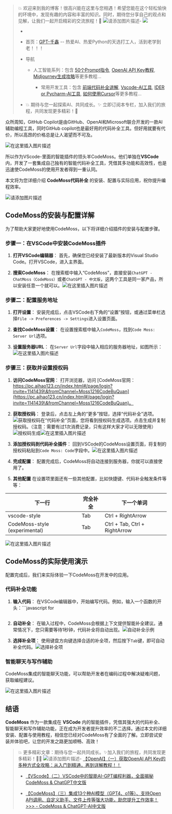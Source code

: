 > 💥 欢迎来到我的博客！很高兴能在这里与您相遇！希望您能在这个轻松愉快的环境中，发现有趣的内容和丰富的知识。同时，期待您分享自己的观点和见解，让我们一起开启精彩的交流旅程！🌟
> ![请添加图片描述](https://i-blog.csdnimg.cn/direct/e2c8d420206a4d2ab60f0e20f3049452.gif#pic_center)- ![](codemoss图1.png)
>
> -
>
> - 首页：[GPT-千鑫](https://blog.csdn.net/zhouzongxin94?type=blog) -- 热爱AI、热爱Python的天选打工人，活到老学到老！！！
>
> - 导航
>
>   * 人工智能系列：包含 [50个Prompt指令](https://blog.csdn.net/zhouzongxin94/article/details/144270946), [OpenAI API Key教程](https://blog.csdn.net/zhouzongxin94/article/details/144021130), [Midjourney生成攻略](https://blog.csdn.net/zhouzongxin94/article/details/142547522)等更多教程...
>
>     * 常用开发工具：包含 [前端代码补全讲解](https://blog.csdn.net/zhouzongxin94/article/details/144189309), [Vscode-AI工具](https://blog.csdn.net/zhouzongxin94/article/details/143489698), [IDER or Pycharm-AI工具](https://blog.csdn.net/zhouzongxin94/article/details/143845041), [如何使用Cursor](https://blog.csdn.net/zhouzongxin94/article/details/142123528)等更多教程...
>
> - 💥 期待与您一起探索AI、共同成长。✨ 立即订阅本专栏，加入我们的旅程，共同发现更多精彩！🌟

众所周知，‌GitHub Copilot‌是由GitHub、OpenAI和Microsoft联合开发的一款AI辅助编程工具，同时GitHub copilot也是最好用的代码补全工具。但好用就要有代价，所以高昂的价格总是让人渴望而不可及。

![在这里插入图片描述](https://i-blog.csdnimg.cn/direct/633910f1243743499b7158ef24bbc3e9.png)

所以作为VScode-里面的智能插件的领头羊CodeMoss。他们单独在**VSCode**内，开发了一套集成自己独有的智能代码补全工具，凭借其多功能和高效性，也是迅速使CodeMoss的使用开发者得到一重认同。

本文将为您详细介绍 **CodeMoss代码补全** 的安装、配置与实际应用，祝你提升编程效率。

![请添加图片描述](https://i-blog.csdnimg.cn/direct/56a30139449a445b8e06d16837e01d0d.gif#pic_center)

## CodeMoss的安装与配置详解

为了帮助大家更好地使用CodeMoss，以下将详细介绍插件的安装与配置步骤。

### 步骤一：在VSCode中安装CodeMoss插件

1. **打开VSCode编辑器**：
   首先，确保您已经安装了最新版本的Visual Studio Code。打开VSCode，进入主界面。

2. **搜索CodeMoss**：
   在搜索框中输入“CodeMoss”，直接安装`ChatGPT - ChatMoss（CodeMoss）`或者`ChatGPT - 中文版`，这两个工具是同一家产品，所以安装任意一个就可以。![在这里插入图片描述](https://i-blog.csdnimg.cn/direct/4becc9315a3b4e4f99e0055d7c60c73d.png)

### 步骤二：配置服务地址

1. **打开设置**：
   安装完成后，点击VSCode右下角的“设置”按钮，或通过菜单栏选择`File -> Preferences -> Settings`进入设置页面。

2. **查找CodeMoss设置**：
   在设置搜索框中输入`CodeMoss`，找到`Code Moss: Server Url`选项。

3. **设置服务器URL**：
   在`Server Url`字段中输入相应的服务器地址，如图所示：![在这里插入图片描述](https://i-blog.csdnimg.cn/direct/b2eb79b4132e4fbfa0853f19e86c9200.png)

### 步骤三：获取并设置授权码

1. **访问CodeMoss官网**：
   打开浏览器，访问 [CodeMoss官网：https://pc.aihao123.cn/index.html#/page/login?invite=1141439\&fromChannel=Moss1216CodeBuQuan](https://pc.aihao123.cn/index.html#/page/login?invite=1141439\&fromChannel=Moss1216CodeBuQuan)。

2. **获取授权码**：
   登录后，点击左上角的“更多”按钮，选择“代码补全”选项。![获取授权码](https://i-blog.csdnimg.cn/direct/1c1631fd3934455998f3b8c83c52f637.png)在“代码补全”页面，您将看到授权码生成选项。点击生成并复制授权码。（注意：需要有过1次消费记录，只有这样大家才可以无限使用）![授权码生成](https://i-blog.csdnimg.cn/direct/cfeb6e8e200a4c58bc61d1bdc00f343c.png)![在这里插入图片描述](https://i-blog.csdnimg.cn/direct/3a311c8aad334b20b752463657b63fee.png)

3. **添加授权码到代码补全插件**：
   回到VSCode的CodeMoss设置页面，将复制的授权码粘贴到`Code Moss: Code`字段中。![在这里插入图片描述](https://i-blog.csdnimg.cn/direct/0c2a7dbf3c504185a490507ccc0d3ed4.png)

4. **完成配置**：
   配置完成后，CodeMoss将自动连接到服务器，你就可以直接使用了。

5. **其他配置**
   在设置项里面还有一些其他配置，比如快捷键、代码补全触发条件等等：

| 下一行                           | 完全补全 | 下一个单词                         |
| ----------------------------- | ---- | ----------------------------- |
| vscode-style                  | Tab  | Ctrl + RightArrow             |
| CodeMoss-style (experimental) | Tab  | Ctrl + Tab, Ctrl + RightArrow |

![在这里插入图片描述](https://i-blog.csdnimg.cn/direct/5e78c94a49dc414fac2a0b77ec8699b7.png)

## CodeMoss的实际使用演示

配置完成后，我们来实际体验一下CodeMoss在开发中的应用。

### 代码补全功能

1. **输入代码**：
   在VSCode编辑器中，开始编写代码。例如，输入一个函数的开头：```javascript
   for 
   ```

2. **自动补全**：
   在输入过程中，CodeMoss会根据上下文提供智能补全建议。通常情况下，您只需要等待1秒钟，代码补全将自动出现。![自动补全示例](https://i-blog.csdnimg.cn/direct/bcb6148d0c214a00ac2d713b580b2f20.png)

3. **选择补全项**：
   使用键盘方向键选择合适的补全项，然后按下`Tab`键，即可自动补全代码。![选择补全项](https://i-blog.csdnimg.cn/direct/9c3911e9d3334287b6c8ca203b6c6983.png)

### 智能聊天与写作辅助

CodeMoss集成的智能聊天功能，可以帮助开发者在编码过程中解决疑难问题，获取编程建议。

![在这里插入图片描述](https://i-blog.csdnimg.cn/direct/80914692660b4548b8f71635eb19687b.png)

## 结语

**CodeMoss** 作为一款集成在 **VSCode** 内的智能插件，凭借其强大的代码补全、智能聊天和写作辅助功能，正在成为开发者提升效率的不二选择。通过本文的详细安装、配置与使用教程，相信您已经对CodeMoss有了全面的了解。立即尝试安装并体验吧，让您的开发之路更加顺畅、高效！

> 💥   更多精彩文章：期待与您一起共同成长。✨加入我们的旅程，共同发现更多精彩！🌟🌟
> ![请添加图片描述](https://i-blog.csdnimg.cn/direct/e2c8d420206a4d2ab60f0e20f3049452.gif#pic_center)- [【OpenAI】（一）获取OpenAI API Key的多种方式全攻略：从入门到精通，再到详解教程！！](https://blog.csdn.net/zhouzongxin94/article/details/144021130)
>
> - [【VScode】（二）VSCode中的智能AI-GPT编程利器，全面揭秘CodeMoss & ChatGPT中文版](https://blog.csdn.net/zhouzongxin94/article/details/143489698)
>
> - [【CodeMoss】（三）集成13个种AI模型（GPT4、o1等）、支持Open API调用、自定义助手、文件上传等强大功能，助您提升工作效率！ >>> - CodeMoss & ChatGPT-AI中文版](https://pc.aihao123.cn/index.html#/page/login?invite=1141439\&fromChannel=Moss1216)